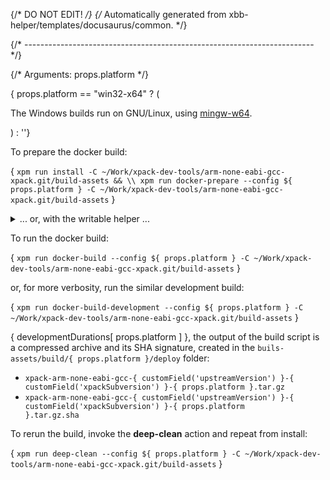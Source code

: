 {/* DO NOT EDIT! */}
{/* Automatically generated from xbb-helper/templates/docusaurus/common. */}



{/* ------------------------------------------------------------------------ */}

{/* Arguments: props.platform */}

{ props.platform == "win32-x64" ? ( <p>The Windows builds run on GNU/Linux, using <a href="https://mingw-w64.org">mingw-w64</a>.</p> ) : ''}

To prepare the docker build:

<CodeBlock language="sh"> {
`xpm run install -C ~/Work/xpack-dev-tools/arm-none-eabi-gcc-xpack.git/build-assets && \\
xpm run docker-prepare --config ${ props.platform } -C ~/Work/xpack-dev-tools/arm-none-eabi-gcc-xpack.git/build-assets`
} </CodeBlock>

<details>
<summary>... or, with the writable helper ...</summary>

<CodeBlock language="sh"> {
`xpm run install -C ~/Work/xpack-dev-tools/arm-none-eabi-gcc-xpack.git/build-assets && \\
xpm run link-deps -C ~/Work/xpack-dev-tools/arm-none-eabi-gcc-xpack.git/build-assets && \\
xpm run docker-prepare --config ${ props.platform } -C ~/Work/xpack-dev-tools/arm-none-eabi-gcc-xpack.git/build-assets && \\
xpm run docker-link-deps --config ${ props.platform } -C ~/Work/xpack-dev-tools/arm-none-eabi-gcc-xpack.git/build-assets`
} </CodeBlock>

</details>

To run the docker build:

<CodeBlock language="sh"> {
`xpm run docker-build --config ${ props.platform } -C ~/Work/xpack-dev-tools/arm-none-eabi-gcc-xpack.git/build-assets`
} </CodeBlock>

or, for more verbosity, run the similar development build:

<CodeBlock language="sh"> {
`xpm run docker-build-development --config ${ props.platform } -C ~/Work/xpack-dev-tools/arm-none-eabi-gcc-xpack.git/build-assets`
} </CodeBlock>

{ developmentDurations[ props.platform ] }, the output of the build script is a compressed
archive and its SHA signature, created in
the <code>buils-assets/build/{ props.platform }/deploy</code> folder:

* <code>xpack-arm-none-eabi-gcc-{ customField('upstreamVersion') }-{ customField('xpackSubversion') }-{ props.platform }.tar.gz</code>
* <code>xpack-arm-none-eabi-gcc-{ customField('upstreamVersion') }-{ customField('xpackSubversion') }-{ props.platform }.tar.gz.sha</code>

To rerun the build, invoke the **deep-clean** action and repeat from install:

<CodeBlock language="sh"> {
`xpm run deep-clean --config ${ props.platform } -C ~/Work/xpack-dev-tools/arm-none-eabi-gcc-xpack.git/build-assets`
} </CodeBlock>
